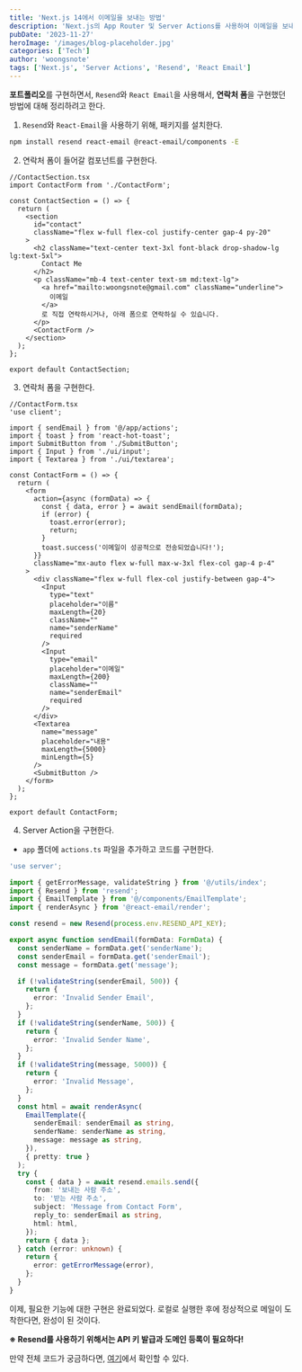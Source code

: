 ```yaml
---
title: 'Next.js 14에서 이메일을 보내는 방법'
description: 'Next.js의 App Router 및 Server Actions를 사용하여 이메일을 보내는 방법'
pubDate: '2023-11-27'
heroImage: '/images/blog-placeholder.jpg'
categories: ['Tech']
author: 'woongsnote'
tags: ['Next.js', 'Server Actions', 'Resend', 'React Email']
---
```


**포트폴리오**를 구현하면서, `Resend`와 `React Email`을 사용해서, **연락처 폼**을 구현했던 방법에 대해
정리하려고 한다.

1. `Resend`와 `React-Email`을 사용하기 위해, 패키지를 설치한다.

```bash
npm install resend react-email @react-email/components -E
```

2. 연락처 폼이 들어갈 컴포넌트를 구현한다.

```tsx
//ContactSection.tsx
import ContactForm from './ContactForm';

const ContactSection = () => {
  return (
    <section
      id="contact"
      className="flex w-full flex-col justify-center gap-4 py-20"
    >
      <h2 className="text-center text-3xl font-black drop-shadow-lg lg:text-5xl">
        Contact Me
      </h2>
      <p className="mb-4 text-center text-sm md:text-lg">
        <a href="mailto:woongsnote@gmail.com" className="underline">
          이메일
        </a>
        로 직접 연락하시거나, 아래 폼으로 연락하실 수 있습니다.
      </p>
      <ContactForm />
    </section>
  );
};

export default ContactSection;
```

3. 연락처 폼을 구현한다.

```tsx
//ContactForm.tsx
'use client';

import { sendEmail } from '@/app/actions';
import { toast } from 'react-hot-toast';
import SubmitButton from './SubmitButton';
import { Input } from './ui/input';
import { Textarea } from './ui/textarea';

const ContactForm = () => {
  return (
    <form
      action={async (formData) => {
        const { data, error } = await sendEmail(formData);
        if (error) {
          toast.error(error);
          return;
        }
        toast.success('이메일이 성공적으로 전송되었습니다!');
      }}
      className="mx-auto flex w-full max-w-3xl flex-col gap-4 p-4"
    >
      <div className="flex w-full flex-col justify-between gap-4">
        <Input
          type="text"
          placeholder="이름"
          maxLength={20}
          className=""
          name="senderName"
          required
        />
        <Input
          type="email"
          placeholder="이메일"
          maxLength={200}
          className=""
          name="senderEmail"
          required
        />
      </div>
      <Textarea
        name="message"
        placeholder="내용"
        maxLength={5000}
        minLength={5}
      />
      <SubmitButton />
    </form>
  );
};

export default ContactForm;
```

4. Server Action을 구현한다.

- `app` 폴더에 `actions.ts` 파일을 추가하고 코드를 구현한다.

```ts
'use server';

import { getErrorMessage, validateString } from '@/utils/index';
import { Resend } from 'resend';
import { EmailTemplate } from '@/components/EmailTemplate';
import { renderAsync } from '@react-email/render';

const resend = new Resend(process.env.RESEND_API_KEY);

export async function sendEmail(formData: FormData) {
  const senderName = formData.get('senderName');
  const senderEmail = formData.get('senderEmail');
  const message = formData.get('message');

  if (!validateString(senderEmail, 500)) {
    return {
      error: 'Invalid Sender Email',
    };
  }
  if (!validateString(senderName, 500)) {
    return {
      error: 'Invalid Sender Name',
    };
  }
  if (!validateString(message, 5000)) {
    return {
      error: 'Invalid Message',
    };
  }
  const html = await renderAsync(
    EmailTemplate({
      senderEmail: senderEmail as string,
      senderName: senderName as string,
      message: message as string,
    }),
    { pretty: true }
  );
  try {
    const { data } = await resend.emails.send({
      from: '보내는 사람 주소',
      to: '받는 사람 주소',
      subject: 'Message from Contact Form',
      reply_to: senderEmail as string,
      html: html,
    });
    return { data };
  } catch (error: unknown) {
    return {
      error: getErrorMessage(error),
    };
  }
}
```

이제, 필요한 기능에 대한 구현은 완료되었다. 로컬로 실행한 후에 정상적으로 메일이 도착한다면, 완성이 된 것이다.

<b> ※ Resend를 사용하기 위해서는 API 키 발급과 도메인 등록이 필요하다!</b>



만약 전체 코드가 궁금하다면, [여기](https://github.com/woongsnote/my-portfolio)에서 확인할 수 있다.
